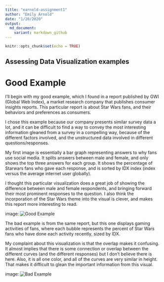 ```yaml
---
title: "earnold-assignment1"
author: "Emily Arnold"
date: "1/20/2020"
output: 
  md_document:
    variant: markdown_github
---
```


```r
knitr::opts_chunk$set(echo = TRUE)
```

## Assessing Data Visualization examples
#  Good Example

I'll begin with my good example, which I found in a report published by GWI (Global Web Index), a market research company that publishes consumer insights reports. This particular report is about Star Wars fans, and their behaviors and preferences as consumers. 

I chose this example because our company presents similar survey data a lot, and it can be difficult to find a way to convey the most interesting information gleaned from a survey in a compelling way, because of the different factors involved, and the unstructured data involved in different questions/responses.

My first image is essentially a bar graph representing answers to why fans use social media. It splits answers between male and female, and only shows the top three answers for each group. It shows the percentage of Starwars fans who gave each response, and is sorted by IDX index (index versus the average internet user globally).

I thought this particular visualization does a great job of showing the difference between male and female respondents, and bringing forward their most prominent responses to the question. I also think the incorporation of the Star Wars theme into the visual is clever, and makes this report more interesting to read. 
 
image:
![Good Example](Good example.PNG)


The bad example is from the same report, but this one displays gaming activities of fans, where each bubble represents the percent of Star Wars fans who have done each activity recently, sized by IDX.

My complaint about this visualization is that the overlap makes it confusing. It almost implies that there is some connection or overlap between the different curves (and the different responses) but I don't believe there is here. Also, it is all one color, and all of the curves are very similar in height. That makes it difficult to glean the important information from this visual.

image:
![Bad Example](Bad example.PNG)

